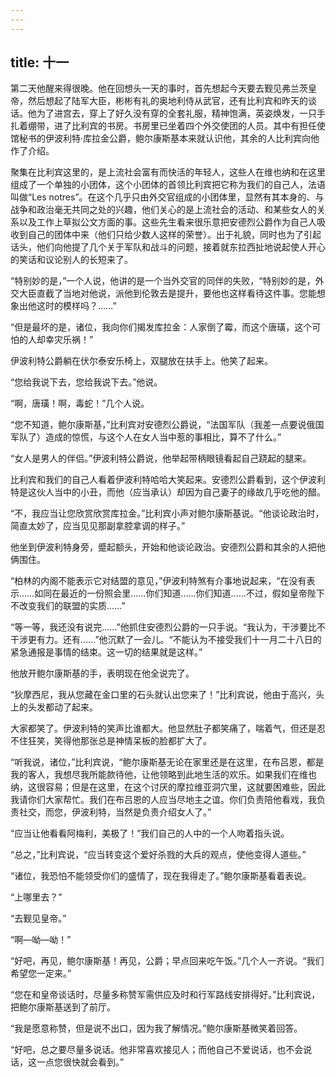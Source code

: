 ```yaml
---
---
---
```

title: 十一
---




第二天他醒来得很晚。他在回想头一天的事时，首先想起今天要去觐见弗兰茨皇帝，然后想起了陆军大臣，彬彬有礼的奥地利侍从武官，还有比利宾和昨天的谈话。他为了进宫去，穿上了好久没有穿的全套礼服，精神饱满，英姿焕发，一只手扎着绷带，进了比利宾的书房。书房里已坐着四个外交使团的人员。其中有担任使馆秘书的伊波利特·库拉金公爵，鲍尔康斯基本来就认识他，其余的人比利宾向他作了介绍。

聚集在比利宾这里的，是上流社会富有而快活的年轻人，这些人在维也纳和在这里组成了一个单独的小团体，这个小团体的首领比利宾把它称为我们的自己人，法语叫做“Les notres”。在这个几乎只由外交官组成的小团体里，显然有其本身的、与战争和政治毫无共同之处的兴趣，他们关心的是上流社会的活动、和某些女人的关系以及工作上草拟公文方面的事。这些先生看来很乐意把安德烈公爵作为自己人吸收到自己的团体中来（他们只给少数人这样的荣誉）。出于礼貌，同时也为了引起话头，他们向他提了几个关于军队和战斗的问题，接着就东拉西扯地说起使人开心的笑话和议论别人的长短来了。

“特别妙的是，”一个人说，他讲的是一个当外交官的同伴的失败，“特别妙的是，外交大臣直截了当地对他说，派他到伦敦去是提升，要他也这样看待这件事。您能想象出他这时的模样吗？……”

“但是最坏的是，诸位，我向你们揭发库拉金：人家倒了霉，而这个唐璜，这个可怕的人却幸灾乐祸！”

伊波利特公爵躺在伏尔泰安乐椅上，双腿放在扶手上。他笑了起来。

“您给我说下去，您给我说下去。”他说。

“啊，唐璜！啊，毒蛇！”几个人说。

“您不知道，鲍尔康斯基，”比利宾对安德烈公爵说，“法国军队（我差一点要说俄国军队了）造成的惊慌，与这个人在女人当中惹的事相比，算不了什么。”

“女人是男人的伴侣。”伊波利特公爵说，他举起带柄眼镜看起自己跷起的腿来。

比利宾和我们的自己人看着伊波利特哈哈大笑起来。安德烈公爵看到，这个伊波利特是这伙人当中的小丑，而他（应当承认）却因为自己妻子的缘故几乎吃他的醋。

“不，我应当让您欣赏欣赏库拉金。”比利宾小声对鲍尔康斯基说。“他谈论政治时，简直太妙了，应当见见那副拿腔拿调的样子。”

他坐到伊波利特身旁，蹙起额头，开始和他谈论政治。安德烈公爵和其余的人把他俩围住。

“柏林的内阁不能表示它对结盟的意见，”伊波利特煞有介事地说起来，“在没有表示……如同在最近的一份照会里……你们知道……你们知道……不过，假如皇帝陛下不改变我们的联盟的实质……”

“等一等，我还没有说完……”他抓住安德烈公爵的一只手说。“我认为，干涉要比不干涉更有力。还有……”他沉默了一会儿。“不能认为不接受我们十一月二十八日的紧急通报是事情的结束。这一切的结果就是这样。”

他放开鲍尔康斯基的手，表明现在他全说完了。

“狄摩西尼，我从您藏在金口里的石头就认出您来了！”比利宾说，他由于高兴，头上的头发都动了起来。

大家都笑了。伊波利特的笑声比谁都大。他显然肚子都笑痛了，喘着气，但还是忍不住狂笑，笑得他那张总是神情呆板的脸都扩大了。

“听我说，诸位，”比利宾说，“鲍尔康斯基无论在家里还是在这里，在布吕恩，都是我的客人，我想尽我所能款待他，让他领略到此地生活的欢乐。如果我们在维也纳，这很容易；但是在这里，在这个讨厌的摩拉维亚洞穴里，这就要困难些，因此我请你们大家帮忙。我们在布吕恩的人应当尽地主之谊。你们负责陪他看戏，我负责社交，而您，伊波利特，当然是负责介绍女人了。”

“应当让他看看阿梅利，美极了！”我们自己的人中的一个人吻着指头说。

“总之，”比利宾说，“应当转变这个爱好杀戮的大兵的观点，使他变得人道些。”

“诸位，我恐怕不能领受你们的盛情了，现在我得走了。”鲍尔康斯基看着表说。

“上哪里去？”

“去觐见皇帝。”

“啊—呦—呦！”

“好吧，再见，鲍尔康斯基！再见，公爵；早点回来吃午饭。”几个人一齐说。“我们希望您一定来。”

“您在和皇帝谈话时，尽量多称赞军需供应及时和行军路线安排得好。”比利宾说，把鲍尔康斯基送到了前厅。

“我是愿意称赞，但是说不出口，因为我了解情况。”鲍尔康斯基微笑着回答。

“好吧，总之要尽量多说话。他非常喜欢接见人；而他自己不爱说话，也不会说话，这一点您很快就会看到。”